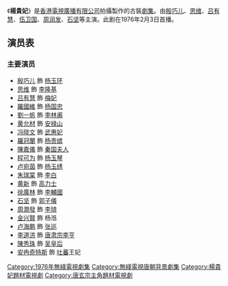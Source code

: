 《'''楊貴妃'''》是[[香港|香港]][[電視廣播有限公司|電視廣播有限公司]]拍攝製作的古裝[[劇集|劇集]]。由[[殷巧儿|殷巧儿]]、[[思维|思维]]、[[吕有慧|吕有慧]]、[[伍卫国|伍卫国]]、[[周润发|周润发]]、[[石坚|石坚]]等主演。此剧在1976年2月3日首播。

==演员表==
===主要演员===
*[[殷巧儿|殷巧儿]] 飾 [[杨玉环|杨玉环]]
*[[思维|思维]] 飾 [[唐玄宗|李隆基]]
*[[吕有慧|吕有慧]] 飾 [[江采蘋|梅妃]]
*[[羅國維|羅國維]] 飾 [[杨国忠|杨国忠]]
*[[劉一帆|劉一帆]] 飾 [[李林甫|李林甫]]
*[[黄允材|黄允材]] 飾 [[安禄山|安禄山]]
*[[冯晓文|冯晓文]] 飾 [[貞順皇后_(唐朝)|武惠妃]]
*[[羅冠蘭|羅冠蘭]] 飾 [[元獻皇后|杨贵嫔]]
*[[陳嘉儀|陳嘉儀]] 飾 [[杨氏_(秦国夫人)|秦国夫人]]
*[[程可为|程可为]] 飾 [[杨氏_(韩国夫人)|杨玉琴]]
*[[卢宛茵|卢宛茵]] 飾 [[楊氏_(虢國夫人)|杨玉绣]]
*[[朱瑞棠|朱瑞棠]] 飾 [[李白|李白]]
*[[黃新_(演員)|黄新]] 飾 [[高力士|高力士]]
*[[徐廣林|徐廣林]] 飾 [[李輔國|李輔國]]
*[[石坚|石坚]] 飾 [[郭子儀|郭子儀]]
*[[周潤發|周潤發]] 飾 [[李憲_(寧王)|李琦]]
*[[金兴賢|金兴賢]] 飾 杨湉
*[[卢海鹏|卢海鹏]] 飾 [[张巡|张巡]]
*[[李道洪|李道洪]] 飾 [[唐肅宗|唐肃宗李亨]]
*[[陳秀珠|陳秀珠]] 飾 [[章敬吳太后|吴皇后]]
*[[安冉奇特斯|安冉奇特斯]] 飾 [[吐蕃|吐蕃]]王妃

{{DEFAULTSORT:Yang杨贵妃}}
[[Category:1976年無綫電視劇集|Category:1976年無綫電視劇集]]
[[Category:無綫電視唐朝背景劇集|Category:無綫電視唐朝背景劇集]]
[[Category:楊貴妃題材電視劇|Category:楊貴妃題材電視劇]]
[[Category:唐玄宗主角題材電視劇|Category:唐玄宗主角題材電視劇]]